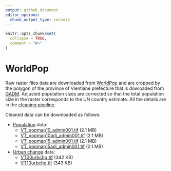```yaml
---
output: github_document
editor_options: 
  chunk_output_type: console
---
```


<!-- README.md is generated from README.Rmd. Please edit that file -->

```r
knitr::opts_chunk$set(
  collapse = TRUE,
  comment = "#>"
)
```
# WorldPop

<!-- badges: start -->
<!-- badges: end -->

Raw raster files data are downloaded from [WorldPop](https://www.worldpop.org)
and are cropped by the polygon of the province of Vientiane prefecture that is
dowloaded from [GADM](https://gadm.org). Adjusted population sizes are corrected
so that the total population size in the raster corresponds to the UN country
estimate. All the details are in the
[cleaning pipeline](https://ecomore2.github.io/worldpop/make_data.html).

Cleaned data can be downloaded as follows:

* [Population](https://www.worldpop.org/geodata/summary?id=61) data:
  + [VT_popmap10_admin001.tif](https://www.dropbox.com/s/b1byouuilije6ly/VT_popmap10_admin001.tif?dl=0) (2.1 MB)
  + [VT_popmap10adj_admin001.tif](https://www.dropbox.com/s/9ottfpf34oznywx/VT_popmap10adj_admin001.tif?dl=0) (2.1 MB)
  + [VT_popmap15_admin001.tif](https://www.dropbox.com/s/kc8rq5mh6tq2sxk/VT_popmap15_admin001.tif?dl=0) (2.1 MB)
  + [VT_popmap15adj_admin001.tif](https://www.dropbox.com/s/snthubnbx2i4en5/VT_popmap15adj_admin001.tif?dl=0) (2.1 MB)
* [Urban change](https://www.worldpop.org/geodata/summary?id=1228) data:
  + [VT00urbchg.tif](https://www.dropbox.com/s/wdl4mqvod5w0x2t/VT00urbchg.tif?dl=0) (342 KB)
  + [VT10urbchg.tif](https://www.dropbox.com/s/n8hqh2vs6b72fmi/VT10urbchg.tif?dl=0) (343 KB)




